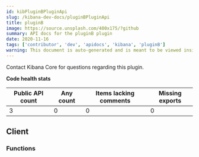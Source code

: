 ```yaml
---
id: kibPluginBPluginApi
slug: /kibana-dev-docs/pluginBPluginApi
title: pluginB
image: https://source.unsplash.com/400x175/?github
summary: API docs for the pluginB plugin
date: 2020-11-16
tags: ['contributor', 'dev', 'apidocs', 'kibana', 'pluginB']
warning: This document is auto-generated and is meant to be viewed inside our experimental, new docs system. Reach out in #docs-engineering for more info.
---
```




Contact Kibana Core for questions regarding this plugin.

**Code health stats**

| Public API count  | Any count | Items lacking comments | Missing exports | 
|-------------------|-----------|------------------------|-----------------|
| 3 | 0 | 0 | 0 |

## Client

### Functions
<DocDefinitionList data={pluginBObj.client.functions}/>


